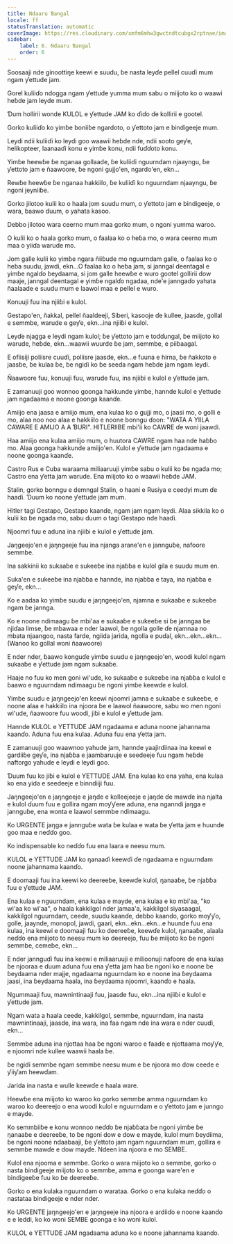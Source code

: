 ```yaml
---
title: Ndaaru Ɓangal
locale: ff
statusTranslation: automatic
coverImage: https://res.cloudinary.com/xmfm6mhw3gwctndtcubgx2rptnae/image/upload/v1740337243/small_cover_educacion_fundamental_a051170f1c.webp
sidebar:
    label: 6. Ndaaru Ɓangal
    order: 6
---
```

Soosaaji nde ginoottiŋe keewi e suudu, ɓe nasta leyɗe pellel cuuɗi mum ngam ƴettude jam.

Gorel kuliiɗo ndogga ngam ƴettude yumma mum sabu o miijoto ko o waawi heɓde jam leyde mum.

Ɗum hollirii wonde KULOL e ƴettude JAM ko ɗiɗo ɗe kollirii e gootel.

Gorko kuliiɗo ko yimɓe boniiɓe ngardoto, o ƴettoto jam e bindigeeje mum.

Leydi ndii kuliiɗi ko leydi goo waawii heɓde nde, ndii sooto geƴe, helikopteer, laanaaɗi konu e yimɓe konu, ndii fuɗɗoto konu.

Yimɓe heewɓe ɓe nganaa gollaade, ɓe kuliiɗi nguurndam njaayngu, ɓe ƴettoto jam e ñaawoore, ɓe ngoni gujjo'en, ngardo'en, ekn...

Rewɓe heewɓe ɓe nganaa hakkiilo, ɓe kuliiɗi ko nguurndam njaayngu, ɓe ngoni jeyniiɓe.

Gorko jilotoo kulii ko o haala jom suudu mum, o ƴettoto jam e bindigeeje, o wara, ɓaawo ɗuum, o yahata kasoo.

Debbo jilotoo wara ceerno mum maa gorko mum, o ngoni yumma waroo.

O kulii ko o haala gorko mum, o faalaa ko o heɓa mo, o wara ceerno mum maa o yiiɗa warude mo.

Jom galle kulii ko yimɓe ngara ñiiɓude mo nguurndam galle, o faalaa ko o heɓa suudu, jawdi, ekn...O faalaa ko o heɓa jam, si janngal deentagal e yimɓe ngalɗo ɓeydaama, si jom galle heewɓe e wuro gootel gollirii dow maaje, janngal deentagal e yimɓe ngalɗo ngadaa, nde'e janngaɗo yahata ñaalaade e suudu mum e laawol maa e pellel e wuro.

Konuuji fuu ina njiiɓi e kulol.

Gestapo'en, ñakkal, pellel ñaaldeeji, Siberi, kasooje ɗe kullee, jaasde, gollal e semmbe, warude e geƴe, ekn...ina njiiɓi e kulol.

Leyɗe njagga e leydi ngam kulol; ɓe ƴettoto jam e toɗɗungal, ɓe miijoto ko warude, heɓde, ekn...waawii wuurde ɓe jam, semmbe, e piiɓaagal.

E ofiisiji poliisre cuuɗi, poliisre jaasde, ekn...e fuuna e hirna, ɓe ñakkoto e jaasɓe, ɓe kulaa ɓe, ɓe ngiɗi ko ɓe seeda ngam heɓde jam ngam leydi.

Ñaawoore fuu, konuuji fuu, warude fuu, ina njiiɓi e kulol e ƴettude jam.

E zamanuuji goo wonnoo goonga hakkunde yimɓe, hannde kulol e ƴettude jam ngadaama e noone goonga kaanɗe.

Amiijo ena jaasa e amiijo mum, ena kulaa ko o gujji mo, o jaasi mo, o golli e mo, alaa noo noo alaa e hakkiilo e noone bonngu ɗoon: "WATA A YIILA CAWARE E AMIJO A A ƁURI". HITLERIIBE mbi'ii ko CAWRE ɗe woni jaawdi.

Haa amiijo ena kulaa amiijo mum, o huutora CAWRE ngam haa nde haɓɓo mo. Alaa goonga hakkunde amiijo'en. Kulol e ƴettude jam ngadaama e noone goonga kaanɗe.

Castro Rus e Cuba waraama miliaaruuji yimɓe sabu o kulii ko ɓe ngada mo; Castro ena ƴetta jam warude. Ena miijoto ko o waawii heɓde JAM.

Stalin, gorko bonngu e demngal Stalin, o haani e Rusiya e ceedyi mum ɗe haaɗi. Ɗuum ko noone ƴettude jam mum.

Hitler tagi Gestapo, Gestapo kaanɗe, ngam jam ngam leydi. Alaa sikkila ko o kulii ko ɓe ngada mo, sabu ɗuum o tagi Gestapo nde haaɗi.

Njoomri fuu e aduna ina njiiɓi e kulol e ƴettude jam.

Jaŋgeejo'en e jaŋngeeje fuu ina njanga arane'en e jannguɓe, nafoore semmbe.

Ina sakkinii ko sukaaɓe e sukeeɓe ina njaɓɓa e kulol gila e suudu mum en.

Suka'en e sukeeɓe ina njaɓɓa e hannde, ina njaɓɓa e taya, ina njaɓɓa e geƴe, ekn...

Ko e aadaa ko yimɓe suudu e jaŋngeejo'en, njamna e sukaaɓe e sukeeɓe ngam ɓe jannga.

Ko e noone ndimaagu ɓe mbi'aa e sukaaɓe e sukeeɓe si ɓe janngaa ɓe njiɗaa limse, ɓe mbawaa e nder laawol, ɓe ngolla golle ɗe njamnaa no mbata njaangoo, nasta farde, ngiida jarida, ngolla e puɗal, ekn...ekn...ekn...(Wanoo ko gollal woni ñaawoore)

E nder nder, ɓaawo konguɗe yimɓe suudu e jaŋngeejo'en, woodi kulol ngam sukaaɓe e ƴettude jam ngam sukaaɓe.

Haaje no fuu ko men goni wi'ude, ko sukaaɓe e sukeeɓe ina njaɓɓa e kulol e ɓaawo e nguurndam ndimaagu ɓe ngoni yimɓe keewɗe e kulol.

Yimɓe suudu e jaŋngeejo'en keewi njoomri jamna e sukaaɓe e sukeeɓe, e noone alaa e hakkiilo ina njoora ɓe e laawol ñaawoore, sabu wo men ngoni wi'ude, ñaawoore fuu woodi, jiɓi e kulol e ƴettude jam.

Hannde KULOL e ƳETTUDE JAM ngadaama e aduna noone jahannama kaanɗo. Aduna fuu ena kulaa. Aduna fuu ena ƴetta jam.

E zamanuuji goo waawnoo yahude jam, hannde yaajirdiinaa ina keewi e gardiiɓe geƴe, ina njaɓɓa e jaambaruuje e seedeeje fuu ngam heɓde naftorgo yahude e leydi e leydi goo.

Ɗuum fuu ko jiɓi e kulol e ƳETTUDE JAM. Ena kulaa ko ena yaha, ena kulaa ko ena yida e seedeeje e binndiiji fuu.

Jaŋngeejo'en e jaŋngeeje e jaŋde e kolleejeeje e jaŋde ɗe mawɗe ina njalta e kulol ɗuum fuu e gollira ngam moƴƴere aduna, ena nganndi jaŋga e jannguɓe, ena wonta e laawol semmbe ndimaagu.

Ko URGENTE jaŋga e jannguɓe wata ɓe kulaa e wata ɓe ƴetta jam e huunde goo maa e neɗɗo goo.

Ko indispensable ko neɗɗo fuu ena laara e neesu mum.

KULOL e ƳETTUDE JAM ko ŋanaaɗi keewɗi ɗe ngadaama e nguurndam noone jahannama kaanɗo.

E doomaaji fuu ina keewi ko deereeɓe, keewɗe kulol, ŋanaaɓe, ɓe njaɓɓa fuu e ƴettude JAM.

Ena kulaa e nguurndam, ena kulaa e mayde, ena kulaa e ko mbi'aa, "ko wi'aa ko wi'aa", o haala kakkilgol nder jamaa'a, kakkilgol siyasaagal, kakkilgol nguurndam, ceede, suudu kaanɗe, debbo kaanɗo, gorko moƴƴo, golle, jaaynde, monopol, jawdi, gaari, ekn...ekn...ekn...e huunde fuu ena kulaa, ina keewi e doomaaji fuu ko deereeɓe, keewɗe kulol, ŋanaaɓe, alaala neɗɗo ena miijoto to neesu mum ko deereejo, fuu ɓe miijoto ko ɓe ngoni semmbe, cemeɓe, ekn...

E nder jannguɗi fuu ina keewi e miliaaruuji e milioonuji nafoore ɗe ena kulaa ɓe njooraa e ɗuum aduna fuu ena ƴetta jam haa ɓe ngoni ko e noone ɓe ɓeydaama nder majje, ngadaama nguurndam ko e noone ina ɓeydaama jaasi, ina ɓeydaama haala, ina ɓeydaama njoomri, kaanɗo e haala.

Ngummaaji fuu, mawnintinaaji fuu, jaasde fuu, ekn...ina njiiɓi e kulol e ƴettude jam.

Ngam wata a haala ceede, kakkilgol, semmbe, nguurndam, ina nasta mawnintinaaji, jaasde, ina wara, ina faa ngam nde ina wara e nder cuuɗi, ekn...

Semmbe aduna ina njottaa haa ɓe ngoni waroo e faaɗe e njottaama moƴƴe, e njoomri nde kullee waawii haala ɓe.

ɓe ngiɗi semmbe ngam semmbe neesu mum e ɓe njoora mo dow ceede e ƴiiƴam heewɗam.

Jarida ina nasta e wulle keewɗe e haala ware.

Heewɓe ena miijoto ko waroo ko gorko semmbe amma nguurndam ko waroo ko deereejo o ena woodi kulol e nguurndam e o ƴettoto jam e junngo e mayde.

Ko semmbiiɓe e konu wonnoo neɗɗo ɓe njaɓɓata ɓe ngoni yimɓe ɓe ŋanaaɓe e deereeɓe, to ɓe ngoni dow e dow e mayde, kulol mum ɓeydiima, ɓe ngoni noone ndaabaaji, ɓe ƴettoto jam ngam nguurndam mum, gollira e semmbe mawɗe e dow mayde. Ndeen ina njoora e mo SEMBE.

Kulol ena njooma e semmbe. Gorko o wara miijoto ko o semmbe, gorko o nasta bindigeeje miijoto ko o semmbe, amma e goonga ware'en e bindigeeɓe fuu ko ɓe deereeɓe.

Gorko o ena kulaka nguurndam o warataa. Gorko o ena kulaka neɗɗo o nastataa bindigeeje e nder nder.

Ko URGENTE jaŋngeejo'en e jaŋngeeje ina njoora e ardiiɗo e noone kaanɗo e e leddi, ko ko woni SEMBE goonga e ko woni kulol.

KULOL e ƳETTUDE JAM ngadaama aduna ko e noone jahannama kaanɗo.

